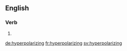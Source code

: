 ==English==

===Verb===
{{head|en}}

# {{present participle of|hyperpolarize}}

[[de:hyperpolarizing]]
[[fr:hyperpolarizing]]
[[sv:hyperpolarizing]]